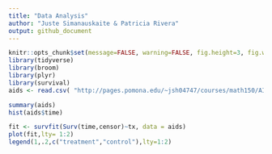 ```yaml
---
title: "Data Analysis"
author: "Juste Simanauskaite & Patricia Rivera"
output: github_document
---
```


```r
knitr::opts_chunk$set(message=FALSE, warning=FALSE, fig.height=3, fig.width=5, fig.align="center")
library(tidyverse)
library(broom)
library(plyr)
library(survival)
aids <- read.csv( "http://pages.pomona.edu/~jsh04747/courses/math150/AIDSdata.csv")

summary(aids)
hist(aids$time)

fit <- survfit(Surv(time,censor)~tx, data = aids)
plot(fit,lty= 1:2)
legend(1,.2,c("treatment","control"),lty=1:2)

```
 